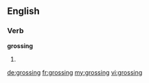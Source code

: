 ==English==

===Verb===
'''grossing'''
# {{present participle of|gross}}

[[de:grossing]]
[[fr:grossing]]
[[my:grossing]]
[[vi:grossing]]